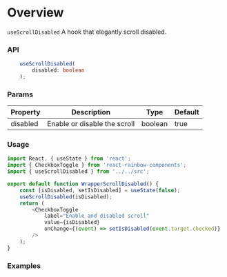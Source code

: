 
<Meta title="Modules|Hooks/useScrollDisabled" />

# Overview

`useScrollDisabled` A hook that elegantly scroll disabled.

### API

```ts
    useScrollDisabled(
        disabled: boolean
    );
```

### Params

| Property | Description                  | Type    | Default |
| -------- | ---------------------------- | ------- | ------- |
| disabled | Enable or disable the scroll | boolean | true    |

### Usage

```js
import React, { useState } from 'react';
import { CheckboxToggle } from 'react-rainbow-components';
import { useScrollDisabled } from '../../src';

export default function WrapperScrollDisabled() {
    const [isDisabled, setIsDisabled] = useState(false);
    useScrollDisabled(isDisabled);
    return (
        <CheckboxToggle
            label="Enable and disabled scroll"
            value={isDisabled}
            onChange={(event) => setIsDisabled(event.target.checked)}
        />
    );
}
```

### Examples

<WrapperScrollDisabled />
